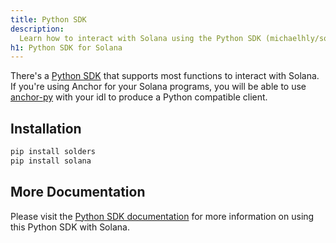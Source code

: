 ```yaml
---
title: Python SDK
description:
  Learn how to interact with Solana using the Python SDK (michaelhly/solana-py).
h1: Python SDK for Solana
---
```


There's a [Python SDK](https://github.com/michaelhly/solana-py) that supports
most functions to interact with Solana. If you're using Anchor for your Solana
programs, you will be able to use
[anchor-py](https://github.com/kevinheavey/anchorpy) with your idl to produce a
Python compatible client.

## Installation

```bash title="Terminal"
pip install solders
pip install solana
```

## More Documentation

Please visit the
[Python SDK documentation](https://github.com/michaelhly/solana-py?tab=readme-ov-file#general-usage)
for more information on using this Python SDK with Solana.
